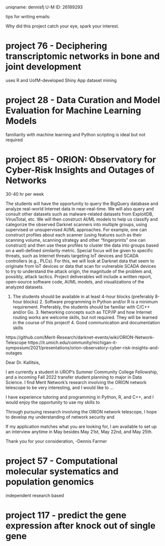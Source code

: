 uniqname: dennisfj
U-M ID: 26189293


tips for writing emails:

Why did this project catch your eye, spark your interest.


# project 76 - Deciphering transcriptomic networks in bone and joint development
uses R and UofM-developed Shiny App
dataset mining

# project 28 - Data Curation and Model Evaluation for Machine Learning Models
familiarity with machine learning and Python scripting is ideal but not required

# project 85 - ORION: Observatory for Cyber-Risk Insights and Outages of Networks
30-40 hr per week

The students will have the opportunity to query the BigQuery database and analyze real-world Internet data in near-real-time. We will also query and consult other datasets such as malware-related datasets from ExploitDB, VirusTotal, etc. We will then construct AI/ML models to help us classify and categorize the observed Darknet scanners into multiple groups, using supervised or unsupervised AI/ML approaches. For example, one can construct profiles about each scanner (using features such as their scanning volume, scanning strategy and other “fingerprints” one can construct) and then use these profiles to cluster the data into groups based on a well-defined similarity metric. Special focus will be given to specific threats, such as Internet threats targeting IoT devices and SCADA controllers (e.g., PLCs). For this, we will look at Darknet data that seem to originate from IoT devices or data that scan for vulnerable SCADA devices to try to understand the attack origin, the magnitude of the problem and, possibly, attack tactics. Project deliverables will include a written report, open-source software code, AI/ML models, and visualizations of the analyzed datasets.

1. The students should be available in at least 4-hour blocks (preferably 8-hour blocks) 2. Software programming in Python and/or R is a minimum requirement. Preferably, the students should be familiar with C/C++ and/or Go. 3. Networking concepts such as TCP/IP and how Internet routing works are welcome skills, but not required. They will be learned in the course of this project! 4. Good communication and documentation skills

https://github.com/Merit-Research/darknet-events/wiki/ORION-Network-Telescope
https://it.umich.edu/community/michigan-it-symposium/2021/presentations/orion-observatory-cyber-risk-insights-and-outages

Dear Dr. Kallitsis,

I am currently a student in UROP's Summer Community College Fellowship, and a incoming Fall 2022 transfer student planning to major in Data Science. I find Merit Network's research involving the ORION network telescope to be very interesting, and I would like to ...

I have experience tutoring and programming in Python, R, and C++, and I would enjoy the opportunity to use my skills to

Through pursuing research involving the ORION network telescope, I hope to develop my understanding of network security and

If my application matches what you are looking for, I am available to set up an interview anytime in May besides May 21st, May 22nd, and May 25th.

Thank you for your consideration,
-Dennis Farmer



# project 57 - Computational molecular systematics and population genomics
independent research based

# project 117 - predict the gene expression after knock out of single gene
